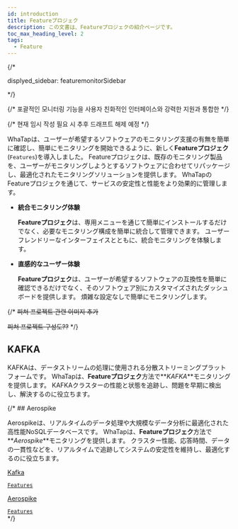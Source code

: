 ```yaml
---
id: introduction
title: Featureプロジェク
description: この文書は、Featureプロジェクの紹介ページです。
toc_max_heading_level: 2
tags:
  - Feature
---
```



{/* 

displyed_sidebar: featuremonitorSidebar 

*/}

{/* 포괄적인 모니터링 기능을 사용자 친화적인 인터페이스와 강력한 지원과 통합한 */}

{/* 현재 임시 작성 필요 시 추후 드래프트 해제 예정 */}

WhaTapは、ユーザーが希望するソフトウェアのモニタリング支援の有無を簡単に確認し、簡単にモニタリングを開始できるように、新しく**Featureプロジェク**(<code class='Features'>Features</code>)を導入しました。 Featureプロジェクは、既存のモニタリング製品を、ユーザーがモニタリングしようとするソフトウェアに合わせてリパッケージし、最適化されたモニタリングソリューションを提供します。 WhaTapのFeatureプロジェクを通じて、サービスの安定性と性能をより効果的に管理します。 

- **統合モニタリング体験**

  **Featureプロジェク**は、専用メニューを通じて簡単にインストールするだけでなく、必要なモニタリング構成を簡単に統合して管理できます。 ユーザーフレンドリーなインターフェイスとともに、統合モニタリングを体験します。 

- **直感的なユーザー体験**

  **Featureプロジェク**は、ユーザーが希望するソフトウェアの互換性を簡単に確認できるだけでなく、そのソフトウェア別にカスタマイズされたダッシュボードを提供します。 煩雑な設定なしで簡単にモニタリングします。 

{/* ~~피쳐 프로젝트 관련 이미지 추가~~

~~피쳐 프로젝트 구성도??~~ */}

## KAFKA

KAFKAは、データストリームの処理に使用される分散ストリーミングプラットフォームです。 WhaTapは、**Featureプロジェク**方法で**_KAFKA_**モニタリングを提供します。 KAFKAクラスターの性能と状態を追跡し、問題を早期に検出し、解決するのに役立ちます。

{/* ## Aerospike 

Aerospikeは、リアルタイムのデータ処理や大規模なデータ分析に最適化された高性能NoSQLデータベースです。 WhaTapは、**Featureプロジェク**方法で**_Aerospike_**モニタリングを提供します。 クラスター性能、応答時間、データの一貫性などを、リアルタイムで追跡してシステムの安定性を維持し、最適化するのに役立ちます。 

<div class='flex-container-s features'>

<a href='kafka-introduction'>
<div class='apm-agent'>
<div class='logo'>
<LinkImage img='index-icon/product-kafka-l.svg' desc='kafka' />
</div>
<div class='int'>
<p>Kafka</p>
<code class='Features'>Features</code>
</div>
</div>
</a>

<a href='introduction'>
<div class='apm-agent'>
<div class='logo'>
<LinkImage img='index-icon/product-aero-l-temp.svg' desc='aerospike' />
</div>
<div class='int'>
<p>Aerospike</p>
<code class='Features'>Features</code>
</div>
</div>
</a>

</div> */}

<DocCardList/>
